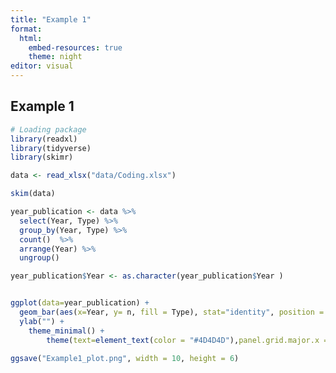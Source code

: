 ---
title: "Example 1"
format: 
  html:
    embed-resources: true
    theme: night
editor: visual
---

## Example 1

```{r warning=FALSE, include=FALSE}
# Loading package
library(readxl)
library(tidyverse)
library(skimr)

```

```{r}
data <- read_xlsx("data/Coding.xlsx")

skim(data)
```

```{r}
year_publication <- data %>% 
  select(Year, Type) %>%  
  group_by(Year, Type) %>% 
  count()  %>% 
  arrange(Year) %>% 
  ungroup()

year_publication$Year <- as.character(year_publication$Year )


ggplot(data=year_publication) +
  geom_bar(aes(x=Year, y= n, fill = Type), stat="identity", position = "stack", width = 0.8) +
  ylab("") + 
    theme_minimal() +
        theme(text=element_text(color = "#4D4D4D"),panel.grid.major.x = element_blank()) 

ggsave("Example1_plot.png", width = 10, height = 6)

```
